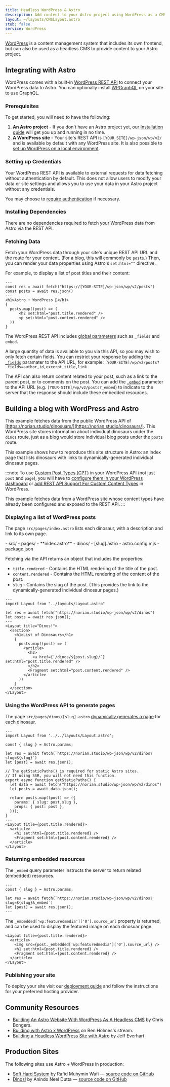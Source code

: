 ```yaml
---
title: Headless WordPress & Astro
description: Add content to your Astro project using WordPress as a CMS
layout: ~/layouts/CMSLayout.astro
stub: false
service: WordPress
---
```


[WordPress](https://wordpress.org/) is a content management system that includes its own frontend, but can also be used as a headless CMS to provide content to your Astro project.

## Integrating with Astro

WordPress comes with a built-in [WordPress REST API](https://developer.wordpress.org/rest-api/) to connect your WordPress data to Astro. You can optionally install [WPGraphQL](https://wordpress.org/plugins/wp-graphql/) on your site to use GraphQL.

### Prerequisites

To get started, you will need to have the following:

1. **An Astro project** - If you don't have an Astro project yet, our [Installation guide](/en/install/auto/) will get you up and running in no time.
2. **A WordPress site** - Your site's REST API is `[YOUR_SITE]/wp-json/wp/v2/` and is available by default with any WordPress site. It is also possible to [set up WordPress on a local environment](https://wordpress.org/support/article/installing-wordpress-on-your-own-computer/).

### Setting up Credentials

Your WordPress REST API is available to external requests for data fetching without authentication by default. This does not allow users to modify your data or site settings and allows you to use your data in your Astro project without any credentials.

You may choose to [require authentication](https://developer.wordpress.org/rest-api/frequently-asked-questions/#require-authentication-for-all-requests) if necessary.

### Installing Dependencies

There are no dependencies required to fetch your WordPress data from Astro via the REST API.

### Fetching Data

Fetch your WordPress data through your site's unique REST API URL and the route for your content. (For a blog, this will commonly be `posts`.) Then, you can render your data properties using Astro's `set:html=""` directive. 

For example, to display a list of post titles and their content:

```astro title="src/pages/index.astro
---
const res = await fetch("https://[YOUR-SITE]/wp-json/wp/v2/posts")
const posts = await res.json()
---
<h1>Astro + WordPress 🚀</h1>
{
  posts.map((post) => (
      <h2 set:html="post.title.rendered" />
      <p set:html="post.content.rendered" />
  ))
}
```

The WordPress REST API includes [global parameters](https://developer.wordpress.org/rest-api/using-the-rest-api/global-parameters/) such as `_fields` and `embed`. 

A large quantity of data is available to you via this API, so you may wish to only fetch certain fields. You can restrict your response by adding the [`_fields`](https://developer.wordpress.org/rest-api/using-the-rest-api/global-parameters/#_fields) paramater to the API URL, for example: `[YOUR-SITE]/wp/v2/posts?_fields=author,id,excerpt,title,link` 

The API can also return content related to your post, such as a link to the parent post, or to comments on the post. You can add the [`_embed`](https://developer.wordpress.org/rest-api/using-the-rest-api/global-parameters/#_embed) parameter to the API URL (e.g. `[YOUR-SITE]/wp/v2/posts?_embed`) to indicate to the server that the response should include these embedded resources.

## Building a blog with WordPress and Astro

This example fetches data from the public WordPress API of [https://norian.studio/dinosuars/](https://norian.studio/dinosaurs/). This WordPress site stores information about individual dinosaurs under the `dinos` route, just as a blog would store individual blog posts under the `posts` route.

This example shows how to reproduce this site structure in Astro: an index page that lists dinosaurs with links to dynamically-generated individual dinosaur pages.

:::note
To use [Custom Post Types (CPT)](https://learn.wordpress.org/lesson-plan/custom-post-types/) in your WordPress API (not just `post` and `page`), you will have to [configure them in your WordPress dashboard](https://stackoverflow.com/questions/48536646/how-can-i-get-data-from-custom-post-type-using-wp-rest-api) or [add REST API Support For Custom Content Types](https://developer.wordpress.org/rest-api/extending-the-rest-api/adding-rest-api-support-for-custom-content-types/) in WordPress.

This example fetches data from a WordPress site whose content types have already been configured and exposed to the REST API.
:::

### Displaying a list of WordPress posts

The page `src/pages/index.astro` lists each dinosaur, with a description and link to its own page.

<FileTree title="Project Structure">
- src/
  - pages/
    - **index.astro**
    - dinos/
      - [slug].astro
- astro.config.mjs
- package.json
</FileTree>

Fetching via the API returns an object that includes the properties:

- `title.rendered` - Contains the HTML rendering of the title of the post.
- `content.rendered` - Contains the HTML rendering of the content of the post.
- `slug` - Contains the slug of the post. (This provides the link to the dynamically-generated individual dinosaur pages.)

```astro title="/src/pages/index.astro"
---
import Layout from "../layouts/Layout.astro"

let res = await fetch("https://norian.studio/wp-json/wp/v2/dinos")
let posts = await res.json();
---
<Layout title="Dinos!">
  <section>
    <h1>List of Dinosaurs</h1>
    {
      posts.map((post) => (
        <article>
          <h2>
            <a href={`/dinos/${post.slug}/`} set:html="post.title.rendered" />
          </h2>
          <Fragment set:html="post.content.rendered" />
        </article>
      ))
    }
  </section>
</Layout>
```

### Using the WordPress API to generate pages

The page `src/pages/dinos/[slug].astro` [dynamically generates a page](/en/core-concepts/routing/#dynamic-routes) for each dinosaur.

```astro title="/src/pages/dinos/[slug].astro"
---
import Layout from '../../layouts/Layout.astro';

const { slug } = Astro.params;

let res = await fetch(`https://norian.studio/wp-json/wp/v2/dinos?slug=${slug}`)
let [post] = await res.json();

// The getStaticPaths() is required for static Astro sites.
// If using SSR, you will not need this function.
export async function getStaticPaths() {
  let data = await fetch("https://norian.studio/wp-json/wp/v2/dinos")
  let posts = await data.json();

  return posts.map((post) => ({
    params: { slug: post.slug },
    props: { post: post },
  }));
}
---
<Layout title={post.title.rendered}>
  <article>
    <h1 set:html={post.title.rendered} />
    <Fragment set:html={post.content.rendered} />
  </article>
</Layout>
```

### Returning embedded resources

The `_embed` query parameter instructs the server to return related (embedded) resources.

```astro title="src/pages/dinos/[slug].astro" /&_embed/
---
const { slug } = Astro.params;

let res = await fetch(`https://norian.studio/wp-json/wp/v2/dinos?slug=${slug}&_embed`)
let [post] = await res.json();
---
```

The `_embedded['wp:featuredmedia']['0'].source_url` property is returned, and can be used to display the featured image on each dinosuar page.

```astro title="/src/pages/dinos/[slug].astro" {3}
<Layout title={post.title.rendered}>
  <article>
    <img src={post._embedded['wp:featuredmedia']['0'].source_url} />
    <h1 set:html={post.title.rendered} />
    <Fragment set:html={post.content.rendered} />
  </article>
</Layout>
```

### Publishing your site

To deploy your site visit our [deployment guide](/en/guides/deploy/) and follow the instructions for your preferred hosting provider.

## Community Resources 

- [Building An Astro Website With WordPress As A Headless CMS](https://blog.openreplay.com/building-an-astro-website-with-wordpress-as-a-headless-cms/) by Chris Bongers.
- [Building with Astro x WordPress](https://www.youtube.com/watch?v=Jstqgklvfnc) on Ben Holmes's stream.
- [Building a Headless WordPress Site with Astro](https://developers.wpengine.com/blog/building-a-headless-wordpress-site-with-astro) by Jeff Everhart

## Production Sites

The following sites use Astro + WordPress in production:

- [Soft Hard System](https://softhardsystem.com/) by Rafid Muhymin Wafi — [source code on GitHub](https://github.com/RafidMuhymin/softhardsystem)
- [Dinos!](https://wc-dinos.netlify.app/) by Anindo Neel Dutta — [source code on GitHub](https://github.com/leen-neel/astro-wordpress)
